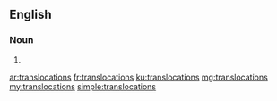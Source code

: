 ==English==

===Noun===
{{head|en}}

# {{plural of|translocation}}

[[ar:translocations]]
[[fr:translocations]]
[[ku:translocations]]
[[mg:translocations]]
[[my:translocations]]
[[simple:translocations]]